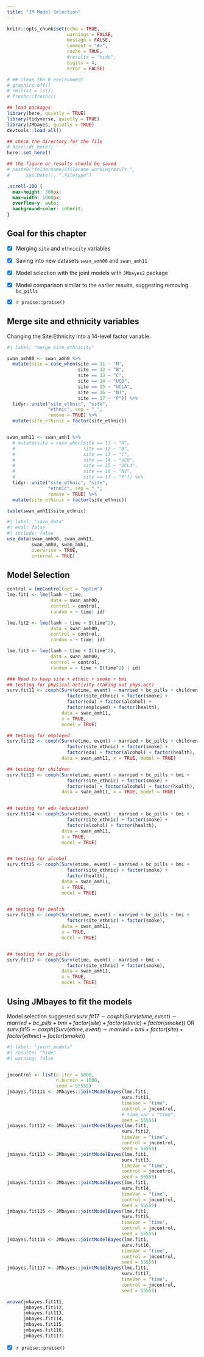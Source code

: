 ```yaml
---
title: "JM Model Selection"
---
```


```r
knitr::opts_chunk$set(echo = TRUE,
                      warnings = FALSE,
                      message = FALSE,
                      comment = "#>",
                      cache = TRUE,
                      #results = "hide",
                      digits = 4,
                      error = FALSE)

# ## clean the R environment
# graphics.off()
# rm(list = ls())
# freshr::freshr()

## load packages
library(here, quietly = TRUE)
library(tidyverse, quietly = TRUE)
library(JMbayes, quietly = TRUE)
devtools::load_all()

## check the directory for the file
# here::dr_here()
here::set_here()

## the figure or results should be saved 
# paste0("foldername/Sfilename_workingresult_", 
#      Sys.Date(), ".filetype")
```

```css
.scroll-100 {
  max-height: 300px;
  max-width: 1000px;
  overflow-y: auto;
  background-color: inherit;
}
```

## Goal for this chapter

-   [x] Merging `site` and `ethnicity` variables

-   [x] Saving into new datasets `swan_amh00` and `swan_amh11`

-   [x] Model selection with the joint models with `JMbayes2` package

-   [x] Model comparison similar to the earlier results, suggesting removing `bc_pills`

-   [x] `r praise::praise()`

## Merge site and ethnicity variables

Changing the Site:Ethnicity into a 14-level factor variable.

```r
#| label: "merge_site_ethnicity"

swan_amh00 <- swan_amh0 %>%
  mutate(site = case_when(site == 11 ~ "M",
                          site == 12 ~ "B",
                          site == 13 ~ "C",
                          site == 14 ~ "UCD",
                          site == 15 ~ "UCLA",
                          site == 16 ~ "NJ",
                          site == 17 ~ "P")) %>%
  tidyr::unite("site_ethnic", "site",
               "ethnic", sep = "_",
               remove = TRUE) %>%
  mutate(site_ethinic = factor(site_ethnic))


swan_amh11 <- swan_amh1 %>%
  # mutate(site = case_when(site == 11 ~ "M",
  #                         site == 12 ~ "B",
  #                         site == 13 ~ "C",
  #                         site == 14 ~ "UCD",
  #                         site == 15 ~ "UCLA",
  #                         site == 16 ~ "NJ",
  #                         site == 17 ~ "P")) %>%
  tidyr::unite("site_ethnic", "site", 
               "ethnic", sep = "_", 
               remove = TRUE) %>%
  mutate(site_ethinic = factor(site_ethnic))

table(swan_amh11$site_ethnic)

```

```r
#| label: "save_data"
#| eval: false
#| include: false
use_data(swan_amh00, swan_amh11,
         swan_amh0, swan_amh1,
         overwrite = TRUE,
         internal = TRUE)

```

## Model Selection

```r
control = lmeControl(opt = "optim")
lme.fit1 <- lme(lamh ~ time,
                data = swan_amh00,
                control = control,
                random = ~ time| id)

lme.fit2 <- lme(lamh ~ time + I(time^2),
                data = swan_amh00,
                control = control,
                random = ~ time| id)

lme.fit3 <- lme(lamh ~ time + I(time^2),
                data = swan_amh00,
                control = control,
                random = ~ time + I(time^2) | id)

### Need to keep site + ethnic + smoke + bmi
## testing for physical activity (taking out phys.act)
surv.fit11 <- coxph(Surv(etime, event) ~ married + bc_pills + children + bmi +
                      factor(site_ethnic) + factor(smoke) +
                      factor(edu) + factor(alcohol) + 
                      factor(employed) + factor(health),
                    data = swan_amh11, 
                    x = TRUE, 
                    model = TRUE)

## testing for employed
surv.fit12 <- coxph(Surv(etime, event) ~ married + bc_pills + children + bmi +
                      factor(site_ethnic) + factor(smoke) +
                      factor(edu) + factor(alcohol) + factor(health),
                    data = swan_amh11, x = TRUE, model = TRUE)

## testing for children
surv.fit13 <- coxph(Surv(etime, event) ~ married + bc_pills + bmi +
                      factor(site_ethnic) + factor(smoke) +
                      factor(edu) + factor(alcohol) + factor(health),
                    data = swan_amh11, x = TRUE, model = TRUE)


## testing for edu (education)
surv.fit14 <- coxph(Surv(etime, event) ~ married + bc_pills + bmi +
                      factor(site_ethnic) + factor(smoke) +
                      factor(alcohol) + factor(health),
                    data = swan_amh11, 
                    x = TRUE,
                    model = TRUE)


## testing for alcohol
surv.fit15 <- coxph(Surv(etime, event) ~ married + bc_pills + bmi +
                      factor(site_ethnic) + factor(smoke) +
                      factor(health),
                    data = swan_amh11, 
                    x = TRUE,
                    model = TRUE)


## testing for health
surv.fit16 <- coxph(Surv(etime, event) ~ married + bc_pills + bmi +
                      factor(site_ethnic) + factor(smoke),
                    data = swan_amh11, 
                    x = TRUE,
                    model = TRUE)


## testing for bc_pills
surv.fit17 <- coxph(Surv(etime, event) ~ married + bmi +
                      factor(site_ethnic) + factor(smoke),
                    data = swan_amh11, 
                    x = TRUE, 
                    model = TRUE)

```

## Using JMbayes to fit the models

Model selection suggested $surv.fit17 \sim coxph(Surv(etime, event) \sim married + bc\_pills + bmi + factor(site) + factor(ethnic) + factor(smoke))$ OR $surv.fit15 \sim coxph(Surv(etime, event) \sim married + bmi + factor(site) + factor(ethnic) + factor(smoke))$

```r
#| label: "joint_models"
#| results: "hide"
#| warning: false


jmcontrol <- list(n.iter = 5000,
                  n.burnin = 1000, 
                  seed = 55555)
jmbayes.fit111 <- JMbayes::jointModelBayes(lme.fit1,
                                          surv.fit11,
                                          timeVar = "time",
                                          control = jmcontrol,
                                          # time_var = "time",
                                          seed = 55555)
jmbayes.fit112 <- JMbayes::jointModelBayes(lme.fit1,
                                          surv.fit12,
                                          timeVar = "time",
                                          control = jmcontrol,
                                          seed = 55555)
jmbayes.fit113 <- JMbayes::jointModelBayes(lme.fit1,
                                          surv.fit13,
                                          timeVar = "time",
                                          control = jmcontrol,
                                          seed = 55555)
jmbayes.fit114 <- JMbayes::jointModelBayes(lme.fit1,
                                          surv.fit14,
                                          timeVar = "time",
                                          control = jmcontrol,
                                          seed = 55555)
jmbayes.fit115 <- JMbayes::jointModelBayes(lme.fit1,
                                          surv.fit15,
                                          timeVar = "time",
                                          control = jmcontrol,
                                          seed = 55555)
jmbayes.fit116 <- JMbayes::jointModelBayes(lme.fit1,
                                          surv.fit16,
                                          timeVar = "time",
                                          control = jmcontrol,
                                          seed = 55555)
jmbayes.fit117 <- JMbayes::jointModelBayes(lme.fit1,
                                          surv.fit17,
                                          timeVar = "time",
                                          control = jmcontrol,
                                          seed = 55555)
```

```r
anova(jmbayes.fit111, 
      jmbayes.fit112,
      jmbayes.fit113, 
      jmbayes.fit114,
      jmbayes.fit115,
      jmbayes.fit116,
      jmbayes.fit117)
```

-   [x] `r praise::praise()`
